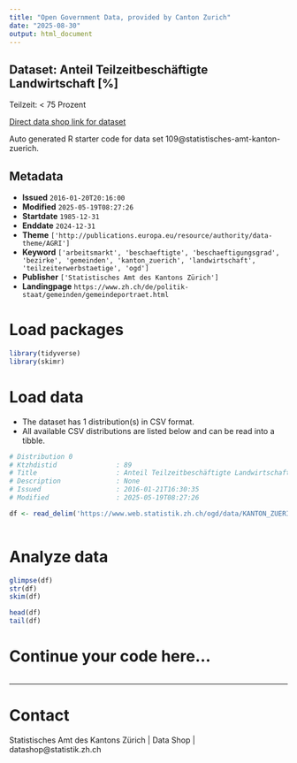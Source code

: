 ```yaml
---
title: "Open Government Data, provided by Canton Zurich"
date: "2025-08-30"
output: html_document
---
```


## Dataset: Anteil Teilzeitbeschäftigte Landwirtschaft [%]

Teilzeit: < 75 Prozent

[Direct data shop link for dataset](https://www.zh.ch/de/politik-staat/statistik-daten/datenkatalog.html#/datasets/109@statistisches-amt-kanton-zuerich)

Auto generated R starter code for data set 109@statistisches-amt-kanton-zuerich.

## Metadata

- **Issued** `2016-01-20T20:16:00`
- **Modified** `2025-05-19T08:27:26`
- **Startdate** `1985-12-31`
- **Enddate** `2024-12-31`
- **Theme** `['http://publications.europa.eu/resource/authority/data-theme/AGRI']`
- **Keyword** `['arbeitsmarkt', 'beschaeftigte', 'beschaeftigungsgrad', 'bezirke', 'gemeinden', 'kanton_zuerich', 'landwirtschaft', 'teilzeiterwerbstaetige', 'ogd']`
- **Publisher** `['Statistisches Amt des Kantons Zürich']`
- **Landingpage** `https://www.zh.ch/de/politik-staat/gemeinden/gemeindeportraet.html`


# Load packages

```r

library(tidyverse)
library(skimr)

```

# Load data

-   The dataset has 1 distribution(s) in CSV format.
-   All available CSV distributions are listed below and can be read into a tibble.

```r

# Distribution 0
# Ktzhdistid               : 89
# Title                    : Anteil Teilzeitbeschäftigte Landwirtschaft [%]
# Description              : None
# Issued                   : 2016-01-21T16:30:35
# Modified                 : 2025-05-19T08:27:26

df <- read_delim('https://www.web.statistik.zh.ch/ogd/data/KANTON_ZUERICH_261.csv')



```

# Analyze data

```r

glimpse(df)
str(df)
skim(df)

head(df)
tail(df)

```

# Continue your code here...

```r

```

------------------------------------------------------------------------

# Contact

Statistisches Amt des Kantons Zürich | Data Shop | datashop@statistik.zh.ch
